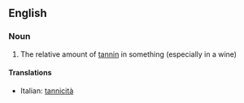 ==English==

===Noun===
{{en-noun|tannicities}}

# The relative amount of [[tannin]] in something (especially in a wine)

====Translations====
{{top}}
*Italian: [[tannicità]] {{f}}
{{mid}}

{{bottom}}